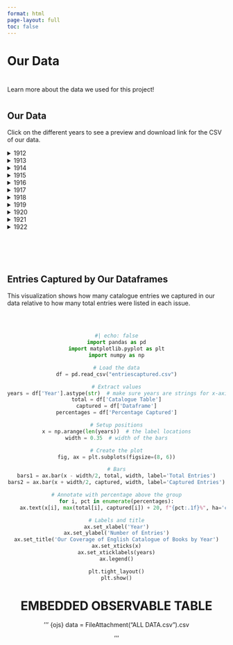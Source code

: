 ```yaml
---
format: html
page-layout: full
toc: false
---
```


<h1 class="page-top">Our Data</h1>

<div style="margin-top: 40px;"></div>

Learn more about the data we used for this project!

<div style="margin-top: 40px;"></div>

## Our Data

Click on the different years to see a preview and download link for the CSV of our data.

<details>
<summary>1912</summary>

<p style="text-align: center;">
  <img src="1912_english_catalogue_cover.jpeg" width="500px">
</p>

<h3>Data Table</h3>

```python
#| echo: false
import pandas as pd
df = pd.read_csv("df_1912.csv")
df.head(15).to_html(classes="my-table")

```
<a href="df_1912.csv" download>Download full CSV</a>

</details> 


<details>
<summary>1913</summary>

<p style="text-align: center;">
  <img src="1913_english_catalogue_cover.jpeg" width="500px">
</p>

<h3>Data Table</h3>

```python
#| echo: false
import pandas as pd
df = pd.read_csv("df_1913.csv")
df.head(15).to_html(classes="my-table")

```
<a href="df_1913.csv" download>Download full CSV</a>

</details> 


<details>
<summary>1914</summary>

<p style="text-align: center;">
  <img src="1914_english_catalogue_cover.jpeg" width="500px">
</p>

<h3>Data Table</h3>

```python
#| echo: false
import pandas as pd
df = pd.read_csv("df_1914.csv")
df.head(15).to_html(classes="my-table")

```
<a href="df_1914.csv" download>Download full CSV</a>

</details> 


<details>
<summary>1915</summary>

<p style="text-align: center;">
  <img src="1915_english_catalogue_cover.jpeg" width="500px">
</p>

<h3>Data Table</h3>

```python
#| echo: false
import pandas as pd
df = pd.read_csv("df_1915.csv")
df.head(15).to_html(classes="my-table")

```
<a href="df_1915.csv" download>Download full CSV</a>

</details> 

<details>
<summary>1916</summary>

<p style="text-align: center;">
  <img src="1916_english_catalogue_cover.jpeg" width="500px">
</p>

<h3>Data Table</h3>

```python
#| echo: false
import pandas as pd
df = pd.read_csv("df_1916.csv")
df.head(15).to_html(classes="my-table")

```
<a href="df_1916.csv" download>Download full CSV</a>

</details> 


<details>
<summary>1917</summary>

<p style="text-align: center;">
  <img src="1917_english_catalogue_cover.jpeg" width="500px">
</p>

<h3>Data Table</h3>

```python
#| echo: false
import pandas as pd
df = pd.read_csv("df_1917.csv")
df.head(15).to_html(classes="my-table")

```
<a href="df_1917.csv" download>Download full CSV</a>

</details> 


<details>
<summary>1918</summary>

<p style="text-align: center;">
  <img src="1918_english_catalogue_cover.jpeg" width="500px">
</p>

<h3>Data Table</h3>

```python
#| echo: false
import pandas as pd
df = pd.read_csv("df_1918.csv")
df.head(15).to_html(classes="my-table")

```
<a href="df_1918.csv" download>Download full CSV</a>

</details> 


<details>
<summary>1919</summary>

<p style="text-align: center;">
  <img src="1919_english_catalogue_cover.jpeg" width="500px">
</p>

<h3>Data Table</h3>

```python
#| echo: false
import pandas as pd
df = pd.read_csv("df_1919.csv")
df.head(15).to_html(classes="my-table")

```
<a href="df_1919.csv" download>Download full CSV</a>

</details> 


<details>
<summary>1920</summary>

<p style="text-align: center;">
  <img src="1920_english_catalogue_cover.jpeg" width="500px">
</p>

<h3>Data Table</h3>

```python
#| echo: false
import pandas as pd
df = pd.read_csv("df_1920.csv")
df.head(15).to_html(classes="my-table")

```
<a href="df_1920.csv" download>Download full CSV</a>

</details> 


<details>
<summary>1921</summary>

<p style="text-align: center;">
  <img src="1921_english_catalogue_cover.jpeg" width="500px">
</p>

<h3>Data Table</h3>

```python
#| echo: false
import pandas as pd
df = pd.read_csv("df_1921.csv")
df.head(15).to_html(classes="my-table")

```
<a href="df_1921.csv" download>Download full CSV</a>

</details> 


<details>
<summary>1922</summary>

<p style="text-align: center;">
  <img src="1922_english_catalogue_cover.jpeg" width="500px">
</p>

<h3>Data Table</h3>

```python
#| echo: false
import pandas as pd
df = pd.read_csv("df_1922.csv")
df.head(15).to_html(classes="my-table")

```
<a href="df_1922.csv" download>Download full CSV</a>

</details> 


<div style="margin-top: 100px;"></div>

## Entries Captured by Our Dataframes

This visualization shows how many catalogue entries we captured in our data relative to how many total entries were listed in each issue.

<div style="margin-top: 60px;"></div>

<div style="text-align: center;">

```python

#| echo: false
import pandas as pd
import matplotlib.pyplot as plt
import numpy as np

# Load the data
df = pd.read_csv("entriescaptured.csv")

# Extract values
years = df['Year'].astype(str)  # make sure years are strings for x-axis
total = df['Catalogue Table']
captured = df['Dataframe']
percentages = df['Percentage Captured']

# Setup positions
x = np.arange(len(years))  # the label locations
width = 0.35  # width of the bars

# Create the plot
fig, ax = plt.subplots(figsize=(8, 6))

# Bars
bars1 = ax.bar(x - width/2, total, width, label='Total Entries')
bars2 = ax.bar(x + width/2, captured, width, label='Captured Entries')

# Annotate with percentage above the group
for i, pct in enumerate(percentages):
    ax.text(x[i], max(total[i], captured[i]) + 20, f"{pct:.1f}%", ha='center', va='bottom', fontsize=10, fontweight='bold')

# Labels and title
ax.set_xlabel('Year')
ax.set_ylabel('Number of Entries')
ax.set_title('Our Coverage of English Catalogue of Books by Year')
ax.set_xticks(x)
ax.set_xticklabels(years)
ax.legend()

plt.tight_layout()
plt.show()

```
# EMBEDDED OBSERVABLE TABLE
''' {ojs}
data = FileAttachment("ALL DATA.csv").csv


'''









</div>
